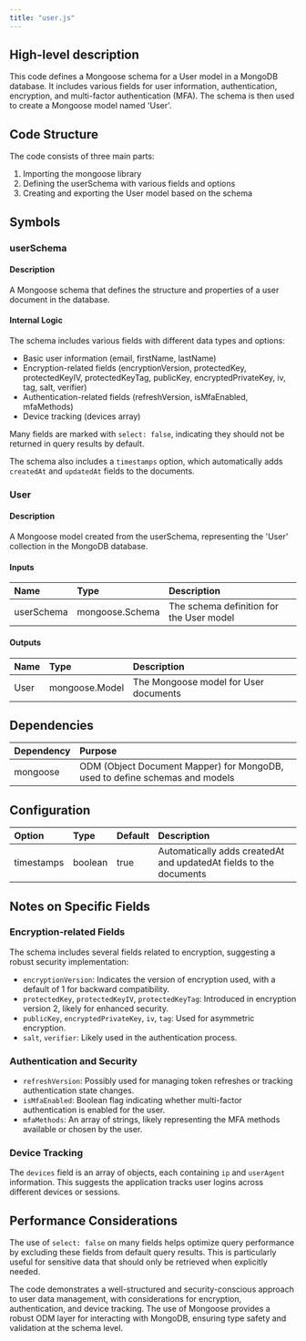 ```yaml
---
title: "user.js"
---
```


## High-level description
This code defines a Mongoose schema for a User model in a MongoDB database. It includes various fields for user information, authentication, encryption, and multi-factor authentication (MFA). The schema is then used to create a Mongoose model named 'User'.

## Code Structure
The code consists of three main parts:
1. Importing the mongoose library
2. Defining the userSchema with various fields and options
3. Creating and exporting the User model based on the schema

## Symbols

### userSchema
#### Description
A Mongoose schema that defines the structure and properties of a user document in the database.

#### Internal Logic
The schema includes various fields with different data types and options:
- Basic user information (email, firstName, lastName)
- Encryption-related fields (encryptionVersion, protectedKey, protectedKeyIV, protectedKeyTag, publicKey, encryptedPrivateKey, iv, tag, salt, verifier)
- Authentication-related fields (refreshVersion, isMfaEnabled, mfaMethods)
- Device tracking (devices array)

Many fields are marked with `select: false`, indicating they should not be returned in query results by default.

The schema also includes a `timestamps` option, which automatically adds `createdAt` and `updatedAt` fields to the documents.

### User
#### Description
A Mongoose model created from the userSchema, representing the 'User' collection in the MongoDB database.

#### Inputs
| Name | Type | Description |
|:-----|:-----|:------------|
| userSchema | mongoose.Schema | The schema definition for the User model |

#### Outputs
| Name | Type | Description |
|:-----|:-----|:------------|
| User | mongoose.Model | The Mongoose model for User documents |

## Dependencies
| Dependency | Purpose |
|:-----------|:--------|
| mongoose | ODM (Object Document Mapper) for MongoDB, used to define schemas and models |

## Configuration
| Option | Type | Default | Description |
|:-------|:-----|:--------|:------------|
| timestamps | boolean | true | Automatically adds createdAt and updatedAt fields to the documents |

## Notes on Specific Fields

### Encryption-related Fields
The schema includes several fields related to encryption, suggesting a robust security implementation:
- `encryptionVersion`: Indicates the version of encryption used, with a default of 1 for backward compatibility.
- `protectedKey`, `protectedKeyIV`, `protectedKeyTag`: Introduced in encryption version 2, likely for enhanced security.
- `publicKey`, `encryptedPrivateKey`, `iv`, `tag`: Used for asymmetric encryption.
- `salt`, `verifier`: Likely used in the authentication process.

### Authentication and Security
- `refreshVersion`: Possibly used for managing token refreshes or tracking authentication state changes.
- `isMfaEnabled`: Boolean flag indicating whether multi-factor authentication is enabled for the user.
- `mfaMethods`: An array of strings, likely representing the MFA methods available or chosen by the user.

### Device Tracking
The `devices` field is an array of objects, each containing `ip` and `userAgent` information. This suggests the application tracks user logins across different devices or sessions.

## Performance Considerations
The use of `select: false` on many fields helps optimize query performance by excluding these fields from default query results. This is particularly useful for sensitive data that should only be retrieved when explicitly needed.

The code demonstrates a well-structured and security-conscious approach to user data management, with considerations for encryption, authentication, and device tracking. The use of Mongoose provides a robust ODM layer for interacting with MongoDB, ensuring type safety and validation at the schema level.